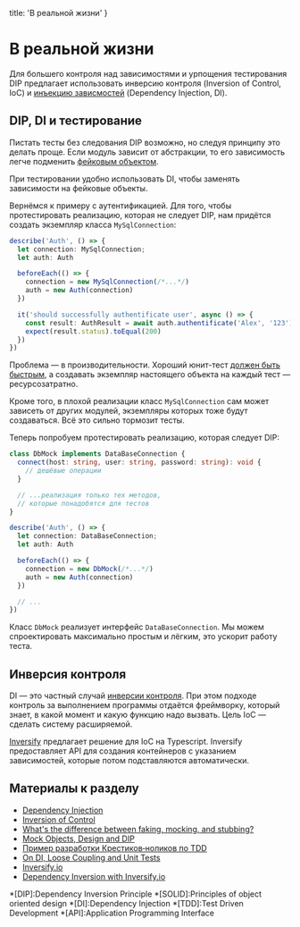
  title: 'В реальной жизни'
}


# В реальной жизни

Для большего контроля над зависимостями и урпощения тестирования DIP предлагает использовать инверсию контроля (Inversion of Control, IoC) и [инъекцию зависмостей](https://en.wikipedia.org/wiki/Dependency_injection) (Dependency Injection, DI).

## DIP, DI и тестирование

Пистать тесты без следования DIP возможно, но следуя принципу это делать проще. Если модуль зависит от абстракции, то его зависимость легче подменить [фейковым объектом](https://stackoverflow.com/questions/346372/whats-the-difference-between-faking-mocking-and-stubbing).

При тестировании удобно использовать DI, чтобы заменять зависимости на фейковые объекты.

Вернёмся к примеру с аутентификацией. Для того, чтобы протестировать реализацию, которая не следует DIP, нам придётся создать экземпляр класса `MySqlConnection`:

```ts
describe('Auth', () => {
  let connection: MySqlConnection;
  let auth: Auth

  beforeEach(() => {
    connection = new MySqlConnection(/*...*/)
    auth = new Auth(connection)
  })

  it('should successfully authentificate user', async () => {
    const result: AuthResult = await auth.authentificate('Alex', '123')
    expect(result.status).toEqual(200)
  })
})
```

Проблема — в производительности. Хороший юнит-тест [должен быть быстрым](https://bespoyasov.ru/ttt-tdd/), а создавать экземпляр настоящего объекта на каждый тест — ресурсозатратно.

Кроме того, в плохой реализации класс `MySqlConnection` сам может зависеть от других модулей, экземпляры которых тоже будут создаваться. Всё это сильно тормозит тесты.

Теперь попробуем протестировать реализацию, которая следует DIP:

```ts
class DbMock implements DataBaseConnection {
  connect(host: string, user: string, password: string): void {
    // дешёвые операции
  }

  // ...реализация только тех методов,
  // которые понадобятся для тестов
}

describe('Auth', () => {
  let connection: DataBaseConnection;
  let auth: Auth

  beforeEach(() => {
    connection = new DbMock(/*...*/)
    auth = new Auth(connection)
  })

  // ...
})
```

Класс `DbMock` реализует интерфейс `DataBaseConnection`. Мы можем спроектировать максимально простым и лёгким, это ускорит работу теста.

## Инверсия контроля

DI — это частный случай [инверсии контроля](https://en.wikipedia.org/wiki/Inversion_of_control). При этом подходе контроль за выполнением программы отдаётся фреймворку, который знает, в какой момент и какую функцию надо вызвать. Цель IoC — сделать систему расширяемой.

[Inversify](http://inversify.io/) предлагает решение для IoC на Typescript. Inversify предоставляет API для создания контейнеров с указанием зависимостей, которые потом подставляются автоматически.

## Материалы к разделу
- [Dependency Injection](https://en.wikipedia.org/wiki/Dependency_injection)
- [Inversion of Control](https://en.wikipedia.org/wiki/Inversion_of_control)
- [What's the difference between faking, mocking, and stubbing?](https://stackoverflow.com/questions/346372/whats-the-difference-between-faking-mocking-and-stubbing)
- [Mock Objects, Design and DIP](https://www.slideshare.net/paskavatta/mo-dip-15104789)
- [Пример разработки Крестиков‑ноликов по TDD](https://bespoyasov.ru/ttt-tdd/)
- [On DI, Loose Coupling and Unit Tests](https://bulldogjob.com/articles/971-on-dependency-injection-loose-coupling-and-unit-tests-in-c)
- [Inversify.io](http://inversify.io/)
- [Dependency Inversion with Inversify.io](https://codeburst.io/understanding-solid-principles-dependency-injection-d570c15560ab)

*[DIP]:Dependency Inversion Principle
*[SOLID]:Principles of object oriented design
*[DI]:Dependency Injection
*[TDD]:Test Driven Development
*[API]:Application Programming Interface
